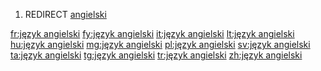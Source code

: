 # REDIRECT [[angielski]]

[[fr:język angielski]]
[[fy:język angielski]]
[[it:język angielski]]
[[lt:język angielski]]
[[hu:język angielski]]
[[mg:język angielski]]
[[pl:język angielski]]
[[sv:język angielski]]
[[ta:język angielski]]
[[tg:język angielski]]
[[tr:język angielski]]
[[zh:język angielski]]